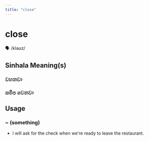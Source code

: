 ```yaml
---
title: "close"
---
```


# close

🗣️ /kləʊz/

## Sinhala Meaning(s)

### වහනවා
### සමීප වෙනවා

## Usage

### ~ (something)

- I will ask for the check when we're ready to leave the restaurant.

